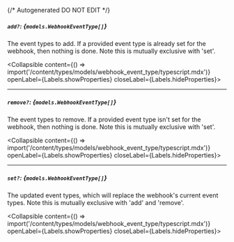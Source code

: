 {/* Autogenerated DO NOT EDIT  */}

##### `add?`: *{`models.WebhookEventType[]`}*
The event types to add. If a provided event type is already set for
the webhook, then nothing is done. Note this is mutually exclusive
with 'set'.

<Collapsible content={() => import('/content/types/models/webhook_event_type/typescript.mdx')} openLabel={Labels.showProperties} closeLabel={Labels.hideProperties}>
</Collapsible>

---
##### `remove?`: *{`models.WebhookEventType[]`}*
The event types to remove. If a provided event type isn't set for
the webhook, then nothing is done. Note this is mutually exclusive
with 'set'.

<Collapsible content={() => import('/content/types/models/webhook_event_type/typescript.mdx')} openLabel={Labels.showProperties} closeLabel={Labels.hideProperties}>
</Collapsible>

---
##### `set?`: *{`models.WebhookEventType[]`}*
The updated event types, which will replace the webhook's current
event types. Note this is mutually exclusive with 'add' and
'remove'.

<Collapsible content={() => import('/content/types/models/webhook_event_type/typescript.mdx')} openLabel={Labels.showProperties} closeLabel={Labels.hideProperties}>
</Collapsible>


